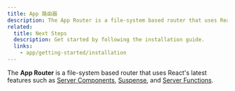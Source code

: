 ```yaml
---
title: App 路由器
description: The App Router is a file-system based router that uses React's latest features such as Server Components, Suspense, Server Functions, and more.
related:
  title: Next Steps
  description: Get started by following the installation guide.
  links:
    - app/getting-started/installation
---
```


The **App Router** is a file-system based router that uses React's latest features such as [Server Components](https://react.dev/reference/rsc/server-components), [Suspense](https://react.dev/reference/react/Suspense), and [Server Functions](https://react.dev/reference/rsc/server-functions).
